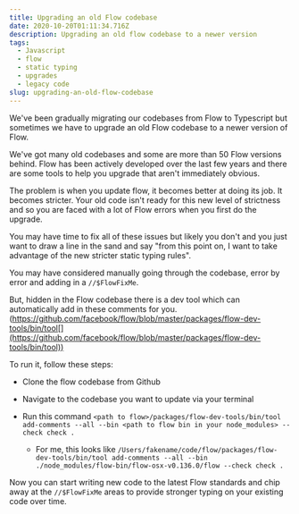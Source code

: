 ```yaml
---
title: Upgrading an old Flow codebase
date: 2020-10-20T01:11:34.716Z
description: Upgrading an old flow codebase to a newer version
tags:
  - Javascript
  - flow
  - static typing
  - upgrades
  - legacy code
slug: upgrading-an-old-flow-codebase
---
```

We've been gradually migrating our codebases from Flow to Typescript but sometimes we have to upgrade an old Flow codebase to a newer version of Flow. 

We've got many old codebases and some are more than 50 Flow versions behind. Flow has been actively developed over the last few years and there are some tools to help you upgrade that aren't immediately obvious.

The problem is when you update flow, it becomes better at doing its job. It becomes stricter. Your old code isn't ready for this new level of strictness and so you are faced with a lot of Flow errors when you first do the upgrade. 

You may have time to fix all of these issues but likely you don't and you just want to draw a line in the sand and say "from this point on, I want to take advantage of the new stricter static typing rules".

You may have considered manually going through the codebase, error by error and adding in a `//$FlowFixMe`. 

But, hidden in the Flow codebase there is a dev tool which can automatically add in these comments for you.  (https://github.com/facebook/flow/blob/master/packages/flow-dev-tools/bin/tool[](https://github.com/facebook/flow/blob/master/packages/flow-dev-tools/bin/tool)) 

To run it, follow these steps:

* Clone the flow codebase from Github
* Navigate to the codebase you want to update via your terminal
* Run this command `<path to flow>/packages/flow-dev-tools/bin/tool add-comments --all --bin <path to flow bin in your node_modules> --check check .`

  * For me, this looks like `/Users/fakename/code/flow/packages/flow-dev-tools/bin/tool add-comments --all --bin ./node_modules/flow-bin/flow-osx-v0.136.0/flow --check check .`

Now you can start writing new code to the latest Flow standards and chip away at the `//$FlowFixMe` areas to provide stronger typing on your existing code over time.
